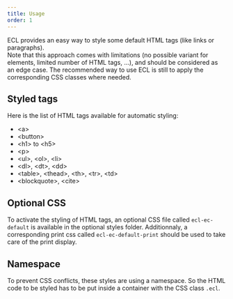 ```yaml
---
title: Usage
order: 1
---
```


<p>
  ECL provides an easy way to style some default HTML tags (like links or
  paragraphs).
  <br />
  Note that this approach comes with limitations (no possible variant for
  elements, limited number of HTML tags, ...), and should be considered as an
  edge case. The recommended way to use ECL is still to apply the corresponding
  CSS classes where needed.
</p>

## Styled tags

Here is the list of HTML tags available for automatic styling:

- &lt;a&gt;
- &lt;button&gt;
- &lt;h1&gt; to &lt;h5&gt;
- &lt;p&gt;
- &lt;ul&gt;, &lt;ol&gt;, &lt;li&gt;
- &lt;dl&gt;, &lt;dt&gt;, &lt;dd&gt;
- &lt;table&gt;, &lt;thead&gt;, &lt;th&gt;, &lt;tr&gt;, &lt;td&gt;
- &lt;blockquote&gt;, &lt;cite&gt;

## Optional CSS

To activate the styling of HTML tags, an optional CSS file called `ecl-ec-default` is available in the optional styles folder.
Additionnaly, a corresponding print css called `ecl-ec-default-print` should be used to take care of the print display.

## Namespace

To prevent CSS conflicts, these styles are using a namespace.
So the HTML code to be styled has to be put inside a container with the CSS class `.ecl`.
